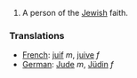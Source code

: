 #A person of the [[Jewish]] faith.


=== Translations ===

*[[French]]: [[juif]] ''m'', [[juive]] ''f''
*[[German]]: [[Jude]] ''m'', [[Jüdin]] ''f''